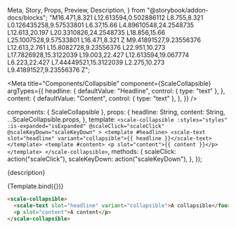   Meta,
  Story,
  Props,
  Preview,
  Description,
} from "@storybook/addon-docs/blocks";
  "M16.471,8.321 L12.613594,0.502886112 L8.755,8.321 L0.126435258,9.57533801 L6.37,15.66 L4.89610548,24.2548735 L12.613,20.197 L20.3310826,24.2548735 L18.856,15.66 L25.1007528,9.57533801 L16.471,8.321 Z M9.41891527,9.23556376 L12.613,2.761 L15.8082728,9.23556376 L22.951,10.273 L17.7826928,15.3122039 L19.003,22.427 L12.613594,19.067774 L6.223,22.427 L7.44449521,15.3122039 L2.275,10.273 L9.41891527,9.23556376 Z";

<Meta
  title="Components/Collapsible"
  component={ScaleCollapsible}
  argTypes={{
    headline: {
      defaultValue: "Headline",
      control: { type: "text" },
    },
    content: {
      defaultValue: "Content",
      control: { type: "text" },
    },
  }}
/>

  components: { ScaleCollapsible },
  props: {
    headline: String,
    content: String,
    ...ScaleCollapsible.props,
  },
  template: `
    <scale-collapsible
      :styles="styles"
      :is-expanded="isExpanded"
      @scaleClick="scaleClick"
      @scaleKeyDown="scaleKeyDown"
    >
      <template #headline>
        <scale-text slot="headline" variant="collapsible">{{ headline }}</scale-text>
      </template>
      <template #content>
        <p slot="content">{{ content }}</p>
      </template>
    </scale-collapsible>
  `,
  methods: {
    scaleClick: action("scaleClick"),
    scaleKeyDown: action("scaleKeyDown"),
  },
});

<Description>{description}</Description>

<Preview withSource="none">
  <Story
    name="Standard"
    args={{
      headline: "A collapsible",
      content: "A content",
    }}
  >
    {Template.bind({})}
  </Story>
</Preview>

```html
<scale-collapsible>
  <scale-text slot="headline" variant="collapsible">A collapsible</foo>
  <p slot="content">A content</p>
</scale-collapsible>
```

<Props story="Standard" />
